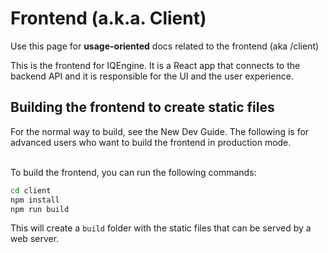 # Frontend (a.k.a. Client)

Use this page for **usage-oriented** docs related to the frontend (aka /client)

This is the frontend for IQEngine. It is a React app that connects to the backend API and it is responsible for the UI and the user experience.

## Building the frontend to create static files

For the normal way to build, see the New Dev Guide.  The following is for advanced users who want to build the frontend in production mode.

<br />
To build the frontend, you can run the following commands:

```bash
cd client
npm install
npm run build
```

This will create a `build` folder with the static files that can be served by a web server.

